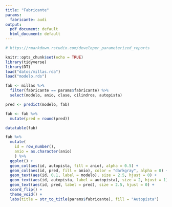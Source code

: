 ```yaml
---
title: "Fabricante"
params:
  fabricante: audi
output:
  pdf_document: default
  html_document: default
---
```


```r
# https://rmarkdown.rstudio.com/developer_parameterized_reports

knitr::opts_chunk$set(echo = TRUE)
library(tidyverse)
library(DT)
load("datos/millas.rda")
load("modelo.rds")

```

```r
fab <- millas %>%
  filter(fabricante == params$fabricante) %>%
  select(modelo, anio, clase, cilindros, autopista)

pred <- predict(modelo, fab)

fab <- fab %>%
  mutate(pred = round(pred)) 

datatable(fab)
```

```r

fab %>%
  mutate(
    id = row_number(),
    anio = as.character(anio)
    ) %>%
  ggplot() +
  geom_col(aes(id, autopista, fill = anio), alpha = 0.5) +
  geom_col(aes(id, pred, fill = anio), color = "darkgray", alpha = 0) +
  geom_text(aes(id, 0.1, label = modelo), size = 2.5, hjust = 0) +
  geom_text(aes(id, autopista, label = autopista), size = 2, hjust = 1) +
  geom_text(aes(id, pred, label = pred), size = 2.5, hjust = 0) +
  coord_flip() +
  theme_void() +
  labs(title = str_to_title(params$fabricante), fill = "Autopista")
```



